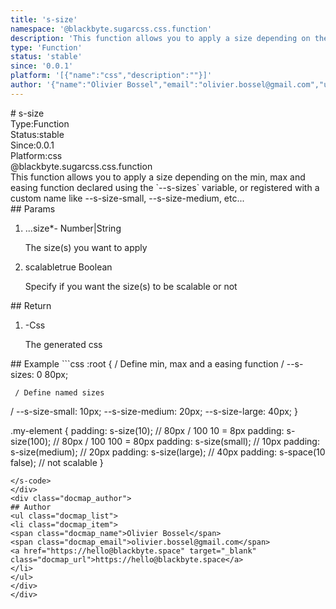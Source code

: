 ```yaml
---
title: 's-size'
namespace: '@blackbyte.sugarcss.css.function'
description: 'This function allows you to apply a size depending on the min, max and easing function declared using the `--s-sizes` variable, or registered with a custom name like --s-size-small, --s-size-medium, etc...'
type: 'Function'
status: 'stable'
since: '0.0.1'
platform: '[{"name":"css","description":""}]'
author: '{"name":"Olivier Bossel","email":"olivier.bossel@gmail.com","url":"https://hello@blackbyte.space"}'
---
```

<div class="docmap -mdx">
# s-size
<div class="docmap_metas">
<div class="docmap_type"><span class="docmap_type-label">Type:</span><span class="docmap_type-value">Function</span></div>
<div class="docmap_status"><span class="docmap_status-label">Status:</span><span class="docmap_status-value -stable">stable</span></div>
<div class="docmap_since"><span class="docmap_since-label">Since:</span><span class="docmap_since-value">0.0.1</span></div>
<div class="docmap_platform"><span class="docmap_platform-label">Platform:</span><span class="docmap_platform-value -css">css</span></div>
</div>
<div class="docmap_namespace">@blackbyte.sugarcss.css.function</div>
<div class="docmap_description typo-lead typo-format">
This function allows you to apply a size depending on the
min, max and easing function declared using the `--s-sizes` variable, or registered with
a custom name like --s-size-small, --s-size-medium, etc...
</div>
<div class="docmap_params">
## Params
<ol class="docmap_list">
<li class="docmap_item">
<span class="docmap_name">...size<span class="docmap_required">*</span></span><span class="docmap_default">-</span> <span class="docmap_type">Number&vert;String</span>
<p class="docmap_description">The size&lpar;s&rpar; you want to apply</p>
</li>
<li class="docmap_item">
<span class="docmap_name">scalable</span><span class="docmap_default">true</span> <span class="docmap_type">Boolean</span>
<p class="docmap_description">Specify if you want the size&lpar;s&rpar; to be scalable or not</p>
</li>
</ol>
</div>
<div class="docmap_return">
## Return
<ol class="docmap_list">
<li class="docmap_item">
<span class="docmap_default">-</span><span class="docmap_type">Css</span>
<p class="docmap_description">The generated css</p>
</li>
</ol>
</div>
<div class="docmap_examples">
## Example
<s-code language="css" header>
```css
:root {
     / Define min, max and a easing function
/
     --s-sizes: 0 80px;

     / Define named sizes
/
     --s-size-small: 10px;
     --s-size-medium: 20px;
     --s-size-large: 40px;
}

.my-element {
   padding: s-size(10); // 80px / 100
10 = 8px
   padding: s-size(100); // 80px / 100
100 = 80px
   padding: s-size(small); // 10px
   padding: s-size(medium); // 20px
   padding: s-size(large); // 40px
   padding: s-space(10 false); // not scalable
}
```
</s-code>
</div>
<div class="docmap_author">
## Author
<ul class="docmap_list">
<li class="docmap_item">
<span class="docmap_name">Olivier Bossel</span>
<span class="docmap_email">olivier.bossel@gmail.com</span>
<a href="https://hello@blackbyte.space" target="_blank" class="docmap_url">https://hello@blackbyte.space</a>
</li>
</ul>
</div>
</div>